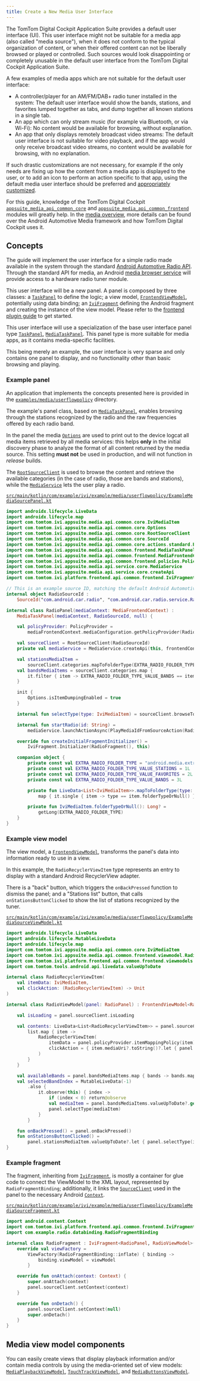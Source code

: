 ```yaml
---
title: Create a New Media User Interface
---
```


The TomTom Digital Cockpit Application Suite provides a default user interface (UI). This user interface
might not be suitable for a media app (also called "media source"), when it does not conform to the
typical organization of content, or when their offered content can not be liberally browsed or
played or controlled.
Such sources would look disappointing or completely unusable in the default user interface from the
TomTom Digital Cockpit Application Suite.

A few examples of media apps which are not suitable for the default user interface:

- A controller/player for an AM/FM/DAB+ radio tuner installed in the system:
  The default user interface would show the bands, stations, and favorites lumped together as tabs,
  and dump together all known stations in a single tab.
- An app which can only stream music (for example via Bluetooth, or via Wi-Fi):
  No content would be available for browsing, without explanation.
- An app that only displays remotely broadcast video streams:
  The default user interface is not suitable for video playback, and if the app would only receive
  broadcast video streams, no content would be available for browsing, with no explanation.

If such drastic customizations are not necessary, for example if the only needs are fixing up how
the content from a media app is displayed to the user, or to add an icon to perform an action
specific to that app, using the default media user interface should be preferred and
[appropriately customized](/tomtom-digital-cockpit/developers/tutorials-and-examples/media/customize-a-media-source).

For this guide, knowledge of the TomTom Digital Cockpit
[`appsuite_media_api_common_core`](TTIVI_PLATFORM_API) and
[`appsuite_media_api_common_frontend`](TTIVI_PLATFORM_API) modules will greatly help. In the
[media overview](/tomtom-digital-cockpit/developers/development/platform-domains/media),
more details can be found over the Android Automotive Media framework and how TomTom Digital Cockpit uses it.

## Concepts

The guide will implement the user interface for a simple radio made available in the system through
the standard [Android Automotive Radio API](https://source.android.com/devices/automotive/radio).
Through the standard API for media, an Android
[media browser service](https://developer.android.com/reference/kotlin/androidx/media/MediaBrowserServiceCompat)
will provide access to a hardware radio tuner module.

This user interface will be a new panel. A panel is composed by three classes: a
[`TaskPanel`](TTIVI_PLATFORM_API) to define the logic; a view model,
[`FrontendViewModel`](TTIVI_PLATFORM_API), potentially using data binding; an
[`IviFragment`](TTIVI_PLATFORM_API) defining the Android fragment and creating the instance of the
view model. Please refer to the
[frontend plugin guide](/tomtom-digital-cockpit/developers/tutorials-and-examples/basics/create-a-frontend-plugin)
to get started.

This user interface will use a specialization of the base user interface panel type
[`TaskPanel`](TTIVI_PLATFORM_API), [`MediaTaskPanel`](TTIVI_PLATFORM_API). This panel type is more
suitable for media apps, as it contains media-specific facilities.

This being merely an example, the user interface is very sparse and only contains one panel to
display, and no functionality other than basic browsing and playing.

### Example panel

An application that implements the concepts presented here is provided in the
[`examples/media/userflowpolicy`](https://github.com/tomtom-international/tomtom-digital-cockpit-sdk-examples/tree/main/examples/media/userflowpolicy)
directory.

The example's panel class, based on [`MediaTaskPanel`](TTIVI_PLATFORM_API), enables browsing through
the stations recognized by the radio and the raw frequencies offered by each radio band.

In the panel the media [`Options`](TTIVI_PLATFORM_API) are used to print out to the device logcat
all media items retrieved by all media services: this helps __only__ in the initial discovery phase
to analyze the format of all content returned by the media source. This setting __must not__ be used
in production, and will not function in _release_ builds.

The [`RootSourceClient`](TTIVI_PLATFORM_API) is used to browse the content and retrieve the available
categories (in the case of radio, those are bands and stations), while the
[`MediaService`](TTIVI_PLATFORM_API) lets the user play a radio.

[`src/main/kotlin/com/example/ivi/example/media/userflowpolicy/ExampleMediaSourcePanel.kt`](https://github.com/tomtom-international/tomtom-digital-cockpit-sdk-examples/blob/main/examples/media/userflowpolicy/src/main/kotlin/com/example/ivi/example/media/userflowpolicy/ExampleMediaSourcePanel.kt#L38-L74)

```kotlin
import androidx.lifecycle.LiveData
import androidx.lifecycle.map
import com.tomtom.ivi.appsuite.media.api.common.core.IviMediaItem
import com.tomtom.ivi.appsuite.media.api.common.core.Options
import com.tomtom.ivi.appsuite.media.api.common.core.RootSourceClient
import com.tomtom.ivi.appsuite.media.api.common.core.SourceId
import com.tomtom.ivi.appsuite.media.api.common.core.actions.standard.PlayMediaIdFromSourceAction
import com.tomtom.ivi.appsuite.media.api.common.frontend.MediaTaskPanel
import com.tomtom.ivi.appsuite.media.api.common.frontend.MediaFrontendContext
import com.tomtom.ivi.appsuite.media.api.common.frontend.policies.PolicyProvider
import com.tomtom.ivi.appsuite.media.api.service.core.MediaService
import com.tomtom.ivi.appsuite.media.api.service.core.createApi
import com.tomtom.ivi.platform.frontend.api.common.frontend.IviFragment

// This is an example source ID, matching the default Android Automotive car radio service.
internal object RadioSourceId :
    SourceId("com.android.car.radio", "com.android.car.radio.service.RadioAppService")

internal class RadioPanel(mediaContext: MediaFrontendContext) :
    MediaTaskPanel(mediaContext, RadioSourceId, null) {

    val policyProvider: PolicyProvider =
        mediaFrontendContext.mediaConfiguration.getPolicyProvider(RadioSourceId)

    val sourceClient = RootSourceClient(RadioSourceId)
    private val mediaService = MediaService.createApi(this, frontendContext.iviServiceProvider)

    val stationsMediaItem =
        sourceClient.categories.mapToFolderType(EXTRA_RADIO_FOLDER_TYPE_VALUE_STATIONS)
    val bandsMediaItems = sourceClient.categories.map {
        it.filter { item -> EXTRA_RADIO_FOLDER_TYPE_VALUE_BANDS == item.folderTypeOrNull() }
    }

    init {
        Options.isItemDumpingEnabled = true
    }

    internal fun selectType(type: IviMediaItem) = sourceClient.browseTo(type)

    internal fun startRadio(id: String) =
        mediaService.launchActionAsync(PlayMediaIdFromSourceAction(RadioSourceId, id))

    override fun createInitialFragmentInitializer() =
        IviFragment.Initializer(RadioFragment(), this)

    companion object {
        private const val EXTRA_RADIO_FOLDER_TYPE = "android.media.extra.EXTRA_BCRADIO_FOLDER_TYPE"
        private const val EXTRA_RADIO_FOLDER_TYPE_VALUE_STATIONS = 1L
        private const val EXTRA_RADIO_FOLDER_TYPE_VALUE_FAVORITES = 2L
        private const val EXTRA_RADIO_FOLDER_TYPE_VALUE_BANDS = 3L

        private fun LiveData<List<IviMediaItem>>.mapToFolderType(type: Long) =
            map { it.single { item -> type == item.folderTypeOrNull() } }

        private fun IviMediaItem.folderTypeOrNull(): Long? =
            getLong(EXTRA_RADIO_FOLDER_TYPE)
    }
}
```

### Example view model

The view model, a [`FrontendViewModel`](TTIVI_PLATFORM_API), transforms the panel's data into
information ready to use in a view.

In this example, the `RadioRecyclerViewItem` type represents an entry to display with a standard
Android RecyclerView adapter.

There is a "back" button, which triggers the `onBackPressed` function to dismiss the panel; and a
"Stations list" button, that calls `onStationsButtonClicked` to show the list of stations
recognized by the tuner.

[`src/main/kotlin/com/example/ivi/example/media/userflowpolicy/ExampleMediaSourceViewModel.kt`](https://github.com/tomtom-international/tomtom-digital-cockpit-sdk-examples/blob/main/examples/media/userflowpolicy/src/main/kotlin/com/example/ivi/example/media/userflowpolicy/ExampleMediaSourceViewModel.kt#L31-L56)

```kotlin
import androidx.lifecycle.LiveData
import androidx.lifecycle.MutableLiveData
import androidx.lifecycle.map
import com.tomtom.ivi.appsuite.media.api.common.core.IviMediaItem
import com.tomtom.ivi.appsuite.media.api.common.frontend.viewmodel.RadioPanel
import com.tomtom.ivi.platform.frontend.api.common.frontend.viewmodels.FrontendViewModel
import com.tomtom.tools.android.api.livedata.valueUpToDate

internal class RadioRecyclerViewItem(
    val itemData: IviMediaItem,
    val clickAction: (RadioRecyclerViewItem) -> Unit
)

internal class RadioViewModel(panel: RadioPanel) : FrontendViewModel<RadioPanel>(panel) {

    val isLoading = panel.sourceClient.isLoading

    val contents: LiveData<List<RadioRecyclerViewItem>> = panel.sourceClient.contents.map { list ->
        list.map { item ->
            RadioRecyclerViewItem(
                itemData = panel.policyProvider.itemMappingPolicy(item),
                clickAction = { item.mediaUri?.toString()?.let { panel.startRadio(it) } }
            )
        }
    }

    val availableBands = panel.bandsMediaItems.map { bands -> bands.map { it.title } }
    val selectedBandIndex = MutableLiveData(-1)
        .also {
            it.observe(this) { index ->
                if (index < 0) return@observe
                val mediaItem = panel.bandsMediaItems.valueUpToDate?.get(index) ?: return@observe
                panel.selectType(mediaItem)
            }
        }

    fun onBackPressed() = panel.onBackPressed()
    fun onStationsButtonClicked() =
        panel.stationsMediaItem.valueUpToDate?.let { panel.selectType(it) }
}
```

### Example fragment

The fragment, inheriting from [`IviFragment`](TTIVI_PLATFORM_API), is mostly a container for glue
code to connect the ViewModel to the XML layout, represented by `RadioFragmentBinding`;
additionally, it links the [`SourceClient`](TTIVI_PLATFORM_API) used in the panel to the necessary
Android [`Context`](https://developer.android.com/reference/kotlin/android/content/Context).

[`src/main/kotlin/com/example/ivi/example/media/userflowpolicy/ExampleMediaSourceFragment.kt`](https://github.com/tomtom-international/tomtom-digital-cockpit-sdk-examples/blob/main/examples/media/userflowpolicy/src/main/kotlin/com/example/ivi/example/media/userflowpolicy/ExampleMediaSourceFragment.kt#L24-L45)

```kotlin
import android.content.Context
import com.tomtom.ivi.platform.frontend.api.common.frontend.IviFragment
import com.example.radio.databinding.RadioFragmentBinding

internal class RadioFragment : IviFragment<RadioPanel, RadioViewModel>(RadioViewModel::class) {
    override val viewFactory =
        ViewFactory(RadioFragmentBinding::inflate) { binding ->
            binding.viewModel = viewModel
        }

    override fun onAttach(context: Context) {
        super.onAttach(context)
        panel.sourceClient.setContext(context)
    }

    override fun onDetach() {
        panel.sourceClient.setContext(null)
        super.onDetach()
    }
}
```

## Media view model components

You can easily create views that display playback information and/or contain media controls by using
the media-oriented set of view models:
[`MediaPlaybackViewModel`](TTIVI_PLATFORM_API), [`TouchTrackViewModel`](TTIVI_PLATFORM_API), and
[`MediaButtonsViewModel`](TTIVI_PLATFORM_API).
